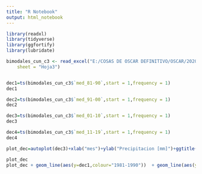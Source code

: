 ```yaml
---
title: "R Notebook"
output: html_notebook
---
```




```r
library(readxl)
library(tidyverse)
library(ggfortify)
library(lubridate)

bimodales_cun_c3 <- read_excel("E:/COSAS DE OSCAR DEFINITIVO/OSCAR/2020-2/Proyecto- PAPA/ANOMALIAS/ANOMALIAS POR CLUSTER/entrada pror departamento/cundinamarca/c3/bimodales_cun_c3.xlsx", 
    sheet = "Hoja3")


dec1=ts(bimodales_cun_c3$`med_81-90`,start = 1,frequency = 1)
dec1

dec2=ts(bimodales_cun_c3$`med_91-00`,start = 1,frequency = 1)
dec2

dec3=ts(bimodales_cun_c3$`med_01-10`,start = 1,frequency = 1)
dec3

dec4=ts(bimodales_cun_c3$`med_11-19`,start = 1,frequency = 1)
dec4
```
```r
plot_dec=autoplot(dec3)+xlab("mes")+ylab("Precipitacion [mm]")+ggtitle("Comportamiento PCP C4",subtitle = "Periodo 1981-2019")

plot_dec
plot_dec + geom_line(aes(y=dec1,colour="1981-1990"))  + geom_line(aes(y=dec2,colour="1991-2000"))+ geom_line(aes(y=dec3,colour="2001-2010"))+ geom_line(aes(y=dec4,colour="2011-2019"))+ scale_colour_manual("", values=c("1981-1990"="green4", "1991-2000"="yellow3", "2001-2010"="orange", "2011-2019"="red"))+ scale_x_continuous(breaks=seq(0, 12, 1))
```

